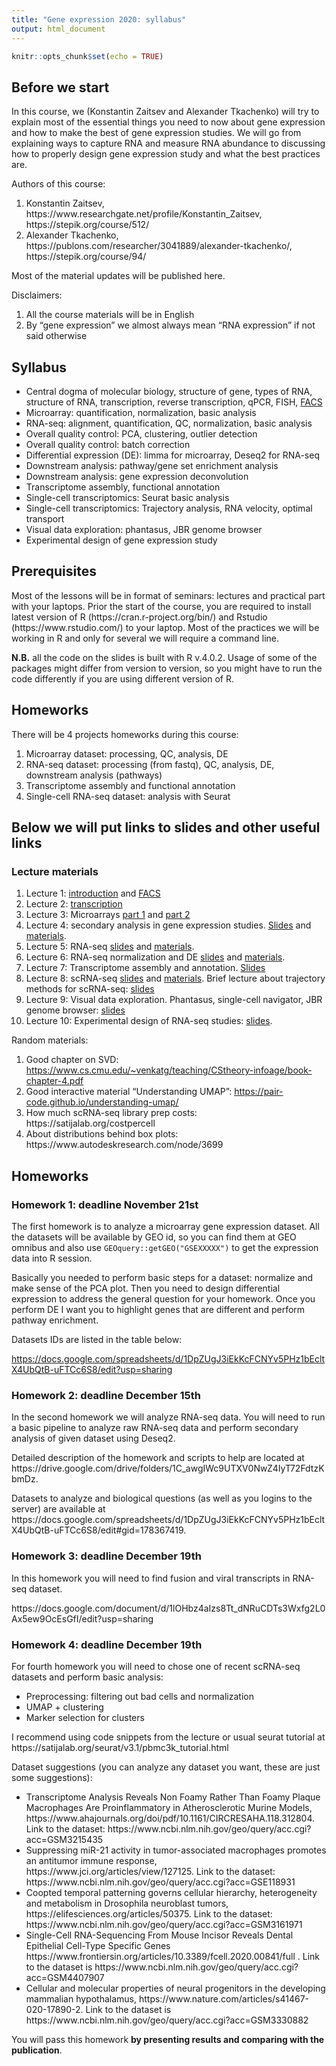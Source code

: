 ```yaml
---
title: "Gene expression 2020: syllabus"
output: html_document
---
```


```r
knitr::opts_chunk$set(echo = TRUE)
```

## Before we start

In this course, we (Konstantin Zaitsev and Alexander Tkachenko) will try to explain most of the essential things you need to now about gene expression and how to make the best of gene expression studies. We will go from explaining ways to capture RNA and measure RNA abundance to discussing how to properly design gene expression study and what the best practices are.

Authors of this course:

1. Konstantin Zaitsev, https://www.researchgate.net/profile/Konstantin_Zaitsev, https://stepik.org/course/512/
2. Alexander Tkachenko, https://publons.com/researcher/3041889/alexander-tkachenko/, https://stepik.org/course/94/


Most of the material updates will be published here.

Disclaimers:

1. All the course materials will be in English
2. By "gene expression" we almost always mean "RNA expression" if not said otherwise

## Syllabus

+ Central dogma of molecular biology, structure of gene, types of RNA, structure of RNA, transcription, reverse transcription, qPCR, FISH, <a href="https://konsolerr.github.io/gene_expression_2019/facs" target="_blank">FACS</a>
+ Microarray: quantification, normalization, basic analysis
+ RNA-seq: alignment, quantification, QC, normalization, basic analysis
+ Overall quality control: PCA, clustering, outlier detection
+ Overall quality control: batch correction
+ Differential expression (DE): limma for microarray, Deseq2 for RNA-seq
+ Downstream analysis: pathway/gene set enrichment analysis
+ Downstream analysis: gene expression deconvolution
+ Transcriptome assembly, functional annotation
+ Single-cell transcriptomics: Seurat basic analysis
+ Single-cell transcriptomics: Trajectory analysis, RNA velocity, optimal transport
+ Visual data exploration: phantasus, JBR genome browser
+ Experimental design of gene expression study

## Prerequisites

Most of the lessons will be in format of seminars: lectures and practical part with your laptops. Prior the start of the course, you are required to install latest version of R (https://cran.r-project.org/bin/) and Rstudio (https://www.rstudio.com/) to your laptop. Most of the practices we will be working in R and only for several we will require a command line.

**N.B.** all the code on the slides is built with R v.4.0.2. Usage of some of the packages might differ from version to version, so you might have to run the code differently if you are using different version of R.

## Homeworks 

There will be 4 projects homeworks during this course:

1. Microarray dataset: processing, QC, analysis, DE
2. RNA-seq dataset: processing (from fastq), QC, analysis, DE, downstream analysis (pathways)
3. Transcriptome assembly and functional annotation
4. Single-cell RNA-seq dataset: analysis with Seurat


## Below we will put links to slides and other useful links

### Lecture materials

1. Lecture 1: <a href="https://konsolerr.github.io/gene_expression_2020/intro" target="_blank">introduction</a> and <a href="https://konsolerr.github.io/gene_expression_2020/facs" target="_blank">FACS</a>
2. Lecture 2: <a href="https://konsolerr.github.io/gene_expression_2020/transcription/Transcription.pdf" target="_blank">transcription</a>
3. Lecture 3: Microarrays <a href="https://konsolerr.github.io/gene_expression_2020/microarray/microarray.html" target="_blank">part 1</a> and <a href="https://konsolerr.github.io/gene_expression_2020/microarray/microarray2.html" target="_blank">part 2</a>
4. Lecture 4: secondary analysis in gene expression studies. <a href="https://konsolerr.github.io/gene_expression_2020/secondary_analysis/" target="_blank">Slides</a> and <a href="https://konsolerr.github.io/gene_expression_2020/secondary_analysis/secondary_analysis_materials.zip" target="_blank">materials</a>.
5. Lecture 5: RNA-seq <a href="https://konsolerr.github.io/gene_expression_2020/rna-seq" target="_blank">slides</a> and <a href="https://konsolerr.github.io/gene_expression_2020/rna-seq/rna_seq_materials.zip" target="_blank">materials</a>.
6. Lecture 6: RNA-seq normalization and DE <a href="https://konsolerr.github.io/gene_expression_2020/normalization/normalization" target="_blank">slides</a> and <a href="https://konsolerr.github.io/gene_expression_2020/normalization/normalization_materials.zip" target="_blank">materials</a>.
7. Lecture 7: Transcriptome assembly and annotation. <a href="https://konsolerr.github.io/gene_expression_2020/assembly/transcriptome_assembly.pdf" target="_blank">Slides</a>
8. Lecture 8: scRNA-seq <a href="https://konsolerr.github.io/gene_expression_2020/scRNA-seq" target="_blank">slides</a> and <a href="https://konsolerr.github.io/gene_expression_2020/scRNA-seq/materials.zip" target="_blank">materials</a>. Brief lecture about trajectory methods for scRNA-seq: <a href="https://konsolerr.github.io/gene_expression_2019/scRNA-seq/trajectory.pdf" target="_blank">slides</a>
9. Lecture 9: Visual data exploration. Phantasus, single-cell navigator, JBR genome browser: <a href="https://konsolerr.github.io/gene_expression_2020/visual_analysis_expression.pdf" target="_blank">slides</a>
10. Lecture 10: Experimental design of RNA-seq studies: <a href="https://konsolerr.github.io/gene_expression_2020/experimental_design_in_rna_seq.pdf" target="_blank">slides</a>.

Random materials:

1. Good chapter on SVD: <a href="https://www.cs.cmu.edu/~venkatg/teaching/CStheory-infoage/book-chapter-4.pdf" target="_blank">https://www.cs.cmu.edu/~venkatg/teaching/CStheory-infoage/book-chapter-4.pdf</a>
2. Good interactive material "Understanding UMAP": <a href="https://pair-code.github.io/understanding-umap/" target="_blank">https://pair-code.github.io/understanding-umap/</a>
3. How much scRNA-seq library prep costs: https://satijalab.org/costpercell
4. About distributions behind box plots: https://www.autodeskresearch.com/node/3699


## Homeworks

### Homework 1: deadline November 21st

The first homework is to analyze a microarray gene expression dataset. All the datasets will be available by GEO id, so you can find them at GEO omnibus and also use `GEOquery::getGEO("GSEXXXXX")` to get the expression data into R session.

Basically you needed to perform basic steps for a dataset: normalize and make sense of the PCA plot. Then you need to design differential expression to address the general question for your homework. Once you perform DE I want you to highlight genes that are different and perform pathway enrichment.

Datasets IDs are listed in the table below:

<a href="https://docs.google.com/spreadsheets/d/1DpZUgJ3iEkKcFCNYv5PHz1bEcltX4UbQtB-uFTCc6S8/edit?usp=sharing" target="_blank">https://docs.google.com/spreadsheets/d/1DpZUgJ3iEkKcFCNYv5PHz1bEcltX4UbQtB-uFTCc6S8/edit?usp=sharing</a>

### Homework 2: deadline December 15th

In the second homework we will analyze RNA-seq data. You will need to run a basic pipeline to analyze raw RNA-seq data and perform secondary analysis of given dataset using Deseq2.

Detailed description of the homework and scripts to help are located at https://drive.google.com/drive/folders/1C_awgIWc9UTXV0NwZ4IyT72FdtzKbmDz.

Datasets to analyze and biological questions (as well as you logins to the server) are available at https://docs.google.com/spreadsheets/d/1DpZUgJ3iEkKcFCNYv5PHz1bEcltX4UbQtB-uFTCc6S8/edit#gid=178367419.


### Homework 3: deadline December 19th

In this homework you will need to find fusion and viral transcripts in RNA-seq dataset.

https://docs.google.com/document/d/1lOHbz4aIzs8Tt_dNRuCDTs3Wxfg2L0Ax5ew9OcEsGfI/edit?usp=sharing

### Homework 4: deadline December 19th

For fourth homework you will need to chose one of recent scRNA-seq datasets and perform basic analysis:

* Preprocessing: filtering out bad cells and normalization
* UMAP + clustering
* Marker selection for clusters

I recommend using code snippets from the lecture or usual seurat tutorial at https://satijalab.org/seurat/v3.1/pbmc3k_tutorial.html


Dataset suggestions (you can analyze any dataset you want, these are just some suggestions):


* Transcriptome Analysis Reveals Non Foamy Rather Than Foamy Plaque Macrophages Are Proinflammatory in Atherosclerotic Murine Models, https://www.ahajournals.org/doi/pdf/10.1161/CIRCRESAHA.118.312804. Link to the dataset: https://www.ncbi.nlm.nih.gov/geo/query/acc.cgi?acc=GSM3215435
* Suppressing miR-21 activity in tumor-associated macrophages promotes an antitumor immune response, https://www.jci.org/articles/view/127125. Link to the dataset: https://www.ncbi.nlm.nih.gov/geo/query/acc.cgi?acc=GSE118931
* Coopted temporal patterning governs cellular hierarchy, heterogeneity and metabolism in Drosophila neuroblast tumors, https://elifesciences.org/articles/50375. Link to the dataset: https://www.ncbi.nlm.nih.gov/geo/query/acc.cgi?acc=GSM3161971 
* Single-Cell RNA-Sequencing From Mouse Incisor Reveals Dental Epithelial Cell-Type Specific Genes https://www.frontiersin.org/articles/10.3389/fcell.2020.00841/full . Link to the dataset is  https://www.ncbi.nlm.nih.gov/geo/query/acc.cgi?acc=GSM4407907 
* Cellular and molecular properties of neural progenitors in the developing mammalian hypothalamus, https://www.nature.com/articles/s41467-020-17890-2. Link to the dataset is https://www.ncbi.nlm.nih.gov/geo/query/acc.cgi?acc=GSM3330882 

You will pass this homework **by presenting results and comparing with the publication**.


